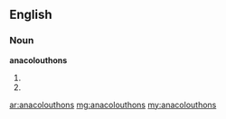 ==English==

===Noun===
'''anacolouthons'''

# {{plural of|anacolouthon}}
# {{alternative spelling of|anacoluthons}}

[[ar:anacolouthons]]
[[mg:anacolouthons]]
[[my:anacolouthons]]